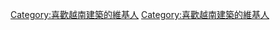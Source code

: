 {{Userbox
  |border-c = #E19E00
  |border-s = 1
  |id-c     = #87CEFA
  |id-s     = 12
  |id-fc    = #000000
  |info-c   = #66ff66
  |info-s   = 10
  |info-fc  = #000000
  |id       = [[File:Ngomon2.jpg|60px|center]]
  |info     = 這個用戶對'''[[越南建築]]'''有濃厚興趣。
}}
<includeonly>[[Category:喜歡越南建築的維基人]]</includeonly><noinclude>
[[Category:喜歡越南建築的維基人]]
</noinclude>